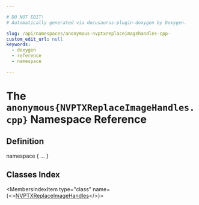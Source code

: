 ```yaml
---

# DO NOT EDIT!
# Automatically generated via docusaurus-plugin-doxygen by Doxygen.

slug: /api/namespaces/anonymous-nvptxreplaceimagehandles-cpp-
custom_edit_url: null
keywords:
  - doxygen
  - reference
  - namespace

---
```





# The `anonymous{NVPTXReplaceImageHandles.cpp}` Namespace Reference

<DoxygenPage pluginConfig={pluginConfig}>



## Definition

<CodeBlock>namespace &#123; ... &#125;</CodeBlock>

## Classes Index

<MembersIndex>

<MembersIndexItem
  type="class"
  name={<><a href="/docs/api/classes/anonymous-namespace-nvptxreplaceimagehandles-cpp-/nvptxreplaceimagehandles">NVPTXReplaceImageHandles</a></>}>
</MembersIndexItem>

</MembersIndex>


</DoxygenPage>

